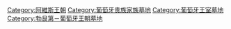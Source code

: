 [[Category:阿維斯王朝|Category:阿維斯王朝]]
[[Category:葡萄牙贵族家族墓地|Category:葡萄牙贵族家族墓地]]
[[Category:葡萄牙王室墓地|Category:葡萄牙王室墓地]]
[[Category:勃艮第－葡萄牙王朝墓地|Category:勃艮第－葡萄牙王朝墓地]]